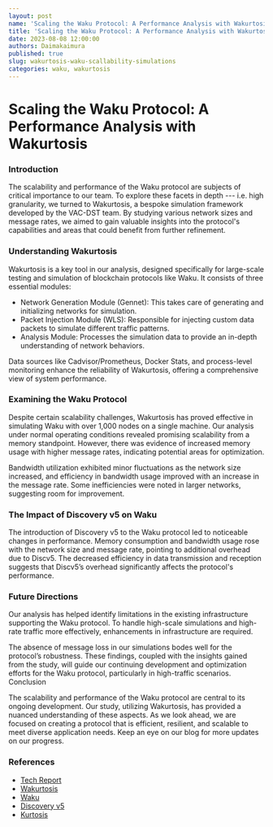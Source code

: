 ```yaml
---
layout: post
name: 'Scaling the Waku Protocol: A Performance Analysis with Wakurtosis'
title: 'Scaling the Waku Protocol: A Performance Analysis with Wakurtosis'
date: 2023-08-08 12:00:00
authors: Daimakaimura
published: true
slug: wakurtosis-waku-scallability-simulations
categories: waku, wakurtosis
---
```


# Scaling the Waku Protocol: A Performance Analysis with Wakurtosis

<!--truncate-->

### Introduction

The scalability and performance of the Waku protocol are subjects of critical importance to our team. To explore these facets in depth --- i.e. high granularity, we turned to Wakurtosis, a bespoke simulation framework developed by the VAC-DST team. By studying various network sizes and message rates, we aimed to gain valuable insights into the protocol's capabilities and areas that could benefit from further refinement.

### Understanding Wakurtosis

Wakurtosis is a key tool in our analysis, designed specifically for large-scale testing and simulation of blockchain protocols like Waku. It consists of three essential modules:

- Network Generation Module (Gennet): This takes care of generating and initializing networks for simulation.
- Packet Injection Module (WLS): Responsible for injecting custom data packets to simulate different traffic patterns.
- Analysis Module: Processes the simulation data to provide an in-depth understanding of network behaviors.

Data sources like Cadvisor/Prometheus, Docker Stats, and process-level monitoring enhance the reliability of Wakurtosis, offering a comprehensive view of system performance.

### Examining the Waku Protocol

Despite certain scalability challenges, Wakurtosis has proved effective in simulating Waku with over 1,000 nodes on a single machine. Our analysis under normal operating conditions revealed promising scalability from a memory standpoint. However, there was evidence of increased memory usage with higher message rates, indicating potential areas for optimization.

Bandwidth utilization exhibited minor fluctuations as the network size increased, and efficiency in bandwidth usage improved with an increase in the message rate. Some inefficiencies were noted in larger networks, suggesting room for improvement.

### The Impact of Discovery v5 on Waku

The introduction of Discovery v5 to the Waku protocol led to noticeable changes in performance. Memory consumption and bandwidth usage rose with the network size and message rate, pointing to additional overhead due to Discv5. The decreased efficiency in data transmission and reception suggests that Discv5’s overhead significantly affects the protocol's performance.

### Future Directions

Our analysis has helped identify limitations in the existing infrastructure supporting the Waku protocol. To handle high-scale simulations and high-rate traffic more effectively, enhancements in infrastructure are required.

The absence of message loss in our simulations bodes well for the protocol’s robustness. These findings, coupled with the insights gained from the study, will guide our continuing development and optimization efforts for the Waku protocol, particularly in high-traffic scenarios.
Conclusion

The scalability and performance of the Waku protocol are central to its ongoing development. Our study, utilizing Wakurtosis, has provided a nuanced understanding of these aspects. As we look ahead, we are focused on creating a protocol that is efficient, resilient, and scalable to meet diverse application needs. Keep an eye on our blog for more updates on our progress.

### References

- [Tech Report](https://docs.google.com/document/d/1U3bzlbk_Z3ZxN9tPAnORfYdPRWyskMuShXbdxCj4xOM/edit?usp=sharing)
- [Wakurtosis](https://github.com/vacp2p/wakurtosis)
- [Waku](https://waku.org/)
- [Discovery v5](https://rfc.vac.dev/spec/33/)
- [Kurtosis](https://www.kurtosis.com/)